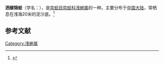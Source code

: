 {{Subspeciesbox
| name = 洒缀锦蛤
| image = 
| image_width = 
| species = literatus
| genus = Tapes
| authority = (Gmelin, 1792)
}}
'''洒缀锦蛤'''（学名：''{{lang|la|Tapes literatus aspersa}}''），是[[帘蛤目|帘蛤目]][[帘蛤科|帘蛤科]][[浅蜊属|浅蜊属]]的一种。主要分布于[[中国大陆|中国大陆]]，常栖息在浅海20米的泥沙底。<ref>{{cite web|url=http://shell.sinica.edu.tw/chinese/shellbase_detail.php?science_no=3882|title=国际贝库：洒缀锦蛤|publisher=台湾贝类资料库|accessdate=2009-08-11|archive-date=2016-03-04|archive-url=https://web.archive.org/web/20160304130640/http://shell.sinica.edu.tw/chinese/shellbase_detail.php?science_no=3882|dead-url=no}}</ref>

== 参考文献 ==
{{reflist}}

[[Category:浅蜊属|Category:浅蜊属]]